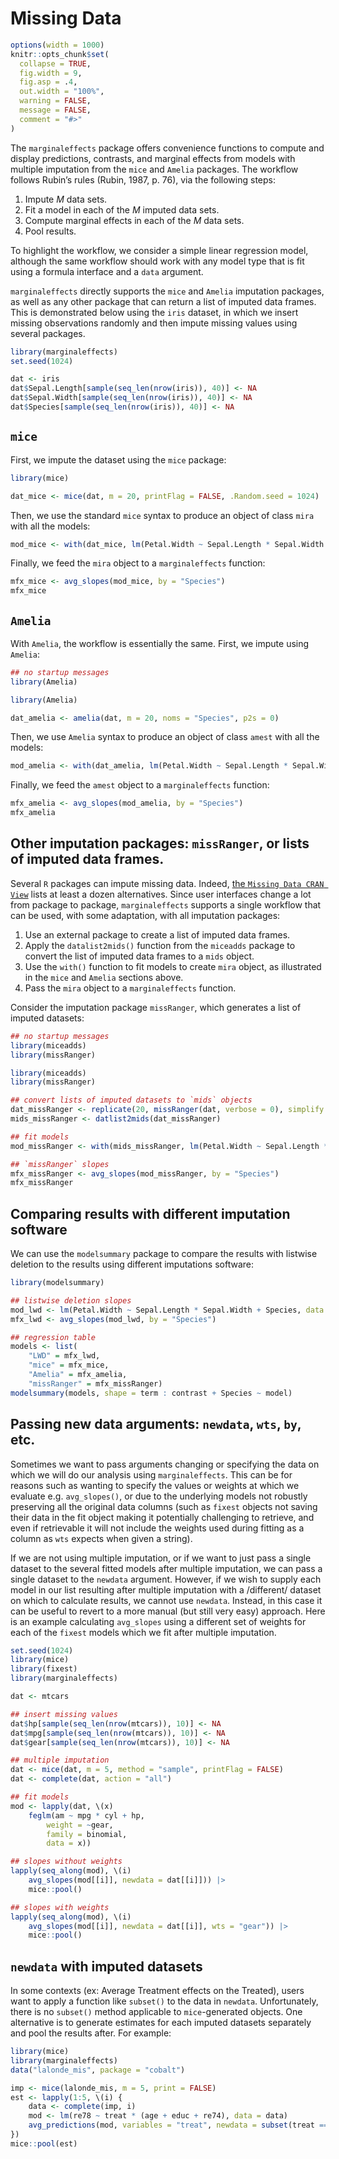 
# Missing Data

```r
options(width = 1000)
knitr::opts_chunk$set(
  collapse = TRUE,
  fig.width = 9,
  fig.asp = .4,
  out.width = "100%",
  warning = FALSE,
  message = FALSE,
  comment = "#>"
)
```

The `marginaleffects` package offers convenience functions to compute and display predictions, contrasts, and marginal effects from models with multiple imputation from the `mice` and `Amelia` packages. The workflow follows Rubin's rules (Rubin, 1987, p. 76), via the following steps:

1. Impute $M$ data sets.
2. Fit a model in each of the $M$ imputed data sets.
3. Compute marginal effects in each of the $M$ data sets.
4. Pool results.

To highlight the workflow, we consider a simple linear regression model, although the same workflow should work with any model type that is fit using a formula interface and a `data` argument.

`marginaleffects` directly supports the `mice` and `Amelia` imputation packages, as well as any other package that can return a list of imputed data frames. This is demonstrated below using the `iris` dataset, in which we insert missing observations randomly and then impute missing values using several packages.

```r
library(marginaleffects)
set.seed(1024)

dat <- iris
dat$Sepal.Length[sample(seq_len(nrow(iris)), 40)] <- NA
dat$Sepal.Width[sample(seq_len(nrow(iris)), 40)] <- NA
dat$Species[sample(seq_len(nrow(iris)), 40)] <- NA
```

## `mice`

First, we impute the dataset using the `mice` package:

```r
library(mice)

dat_mice <- mice(dat, m = 20, printFlag = FALSE, .Random.seed = 1024)
```

Then, we use the standard `mice` syntax to produce an object of class `mira` with all the models:

```r
mod_mice <- with(dat_mice, lm(Petal.Width ~ Sepal.Length * Sepal.Width + Species))
```

Finally, we feed the `mira` object to a `marginaleffects` function:

```r
mfx_mice <- avg_slopes(mod_mice, by = "Species")
mfx_mice
```

## `Amelia`

With `Amelia`, the workflow is essentially the same. First, we impute using `Amelia`:

```r
## no startup messages
library(Amelia)
```
```r
library(Amelia)

dat_amelia <- amelia(dat, m = 20, noms = "Species", p2s = 0)
```

Then, we use `Amelia` syntax to produce an object of class `amest` with all the models:

```r
mod_amelia <- with(dat_amelia, lm(Petal.Width ~ Sepal.Length * Sepal.Width + Species))
```

Finally, we feed the `amest` object to a `marginaleffects` function:

```r
mfx_amelia <- avg_slopes(mod_amelia, by = "Species")
mfx_amelia
```

## Other imputation packages: `missRanger`, or lists of imputed data frames.

Several `R` packages can impute missing data. Indeed, [the `Missing Data CRAN View`](https://cran.r-project.org/web/views/MissingData.html) lists at least a dozen alternatives. Since user interfaces change a lot from package to package, `marginaleffects` supports a single workflow that can be used, with some adaptation, with all imputation packages:

1. Use an external package to create a list of imputed data frames.
2. Apply the `datalist2mids()` function from the `miceadds` package to convert the list of imputed data frames to a `mids` object.
3. Use the `with()` function to fit models to create `mira` object, as illustrated in the `mice` and `Amelia` sections above.
4. Pass the `mira` object to a `marginaleffects` function.
   
Consider the imputation package `missRanger`, which generates a list of imputed datasets:

```r
## no startup messages
library(miceadds)
library(missRanger)
```

```r
library(miceadds)
library(missRanger)

## convert lists of imputed datasets to `mids` objects
dat_missRanger <- replicate(20, missRanger(dat, verbose = 0), simplify = FALSE)
mids_missRanger <- datlist2mids(dat_missRanger)

## fit models
mod_missRanger <- with(mids_missRanger, lm(Petal.Width ~ Sepal.Length * Sepal.Width + Species))

## `missRanger` slopes
mfx_missRanger <- avg_slopes(mod_missRanger, by = "Species")
mfx_missRanger
```

## Comparing results with different imputation software

We can use the `modelsummary` package to compare the results with listwise deletion to the results using different imputations software:

```r
library(modelsummary)

## listwise deletion slopes
mod_lwd <- lm(Petal.Width ~ Sepal.Length * Sepal.Width + Species, data = dat)
mfx_lwd <- avg_slopes(mod_lwd, by = "Species")

## regression table
models <- list(
    "LWD" = mfx_lwd,
    "mice" = mfx_mice,
    "Amelia" = mfx_amelia,
    "missRanger" = mfx_missRanger)
modelsummary(models, shape = term : contrast + Species ~ model)
```


## Passing new data arguments: `newdata`, `wts`, `by`, etc.

Sometimes we want to pass arguments changing or specifying the data on which we will do our analysis using `marginaleffects`. This can be for reasons such as wanting to specify the values or weights at which we evaluate e.g. `avg_slopes()`, or due to the underlying models not robustly preserving all the original data columns (such as `fixest` objects not saving their data in the fit object making it potentially challenging to retrieve, and even if retrievable it will not include the weights used during fitting as a column as `wts` expects when given a string).

If we are not using multiple imputation, or if we want to just pass a single dataset to the several fitted models after multiple imputation, we can pass a single dataset to the `newdata` argument. However, if we wish to supply each model in our list resulting after multiple imputation with a /different/ dataset on which to calculate results, we cannot use `newdata`. Instead, in this case it can be useful to revert to a more manual (but still very easy) approach. Here is an example calculating `avg_slopes` using a different set of weights for each of the `fixest` models which we fit after multiple imputation.

```r
set.seed(1024)
library(mice)
library(fixest)
library(marginaleffects)

dat <- mtcars

## insert missing values
dat$hp[sample(seq_len(nrow(mtcars)), 10)] <- NA
dat$mpg[sample(seq_len(nrow(mtcars)), 10)] <- NA
dat$gear[sample(seq_len(nrow(mtcars)), 10)] <- NA

## multiple imputation
dat <- mice(dat, m = 5, method = "sample", printFlag = FALSE)
dat <- complete(dat, action = "all")

## fit models
mod <- lapply(dat, \(x) 
    feglm(am ~ mpg * cyl + hp,
        weight = ~gear,
        family = binomial,
        data = x))

## slopes without weights
lapply(seq_along(mod), \(i) 
    avg_slopes(mod[[i]], newdata = dat[[i]])) |>
    mice::pool()

## slopes with weights
lapply(seq_along(mod), \(i) 
    avg_slopes(mod[[i]], newdata = dat[[i]], wts = "gear")) |>
    mice::pool()
```


## `newdata` with imputed datasets

In some contexts (ex: Average Treatment effects on the Treated), users want to apply a function like `subset()` to the data in `newdata`. Unfortunately, there is no `subset()` method applicable to `mice`-generated objects. One alternative is to generate estimates for each imputed datasets separately and pool the results after. For example:


```r
library(mice)
library(marginaleffects)
data("lalonde_mis", package = "cobalt")

imp <- mice(lalonde_mis, m = 5, print = FALSE)
est <- lapply(1:5, \(i) {
    data <- complete(imp, i)
    mod <- lm(re78 ~ treat * (age + educ + re74), data = data)
    avg_predictions(mod, variables = "treat", newdata = subset(treat == 1))
})
mice::pool(est)
```